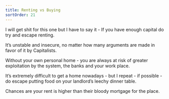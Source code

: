 ```yaml
---
title: Renting vs Buying
sortOrder: 21
---
```


I will get shit for this one but I have to say it - If you have enough capital do try and escape renting.

It’s unstable and insecure, no matter how many arguments are made in favor of it by
Capitalists.

Without your own personal home - you are always at risk of greater exploitation by the system,
the banks and your work place.

It’s extremely difficult to get a home nowadays - but I repeat - if possible - do escape putting
food on your landlord’s leechy dinner table.

Chances are your rent is higher than their bloody mortgage for the place.